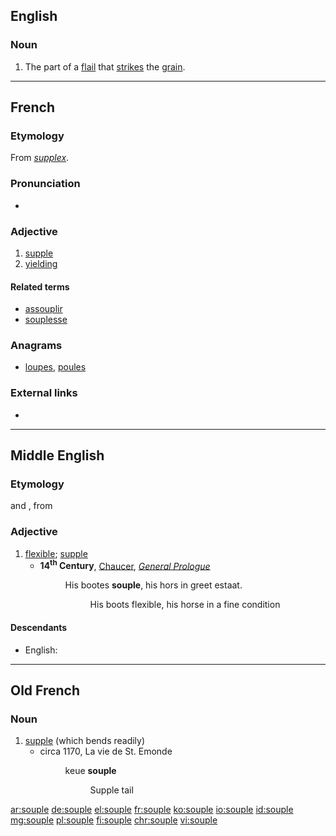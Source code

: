 ==English==

===Noun===
{{en-noun}}

# The part of a [[flail]] that [[strike]]s the [[grain]].
#: {{rfquotek|Knight}}

{{Webster 1913}}

----

==French==

===Etymology===
From {{etyl|la|fr}} ''[[supplex]]''.

===Pronunciation===
* {{audio|Fr-souple.ogg|Audio|lang=fr}}

===Adjective===
{{fr-adj|mf}}

# [[supple]]
# [[yielding]]

====Related terms====
* [[assouplir]]
* [[souplesse]]

===Anagrams===
* [[loupes#French|loupes]], [[poules#French|poules]]

===External links===
* {{R:TLFi}}

----

==Middle English==

===Etymology===
{{etyl|fro|enm}} {{m|fro|souple}} and {{etyl|xno|enm}} {{m|fro|souple}}, from {{etyl|la|enm}} {{m|la|supplex}}

===Adjective===
{{enm-adj}}

# [[flexible]]; [[supple]]
#* '''14<sup>th</sup> Century''', [[w:Geoffrey Chaucer|Chaucer]], ''[[s:The Canterbury Tales/General Prologue|General Prologue]]''
#*: His bootes '''souple''', his hors in greet estaat.
#*:: His boots flexible, his horse in a fine condition

====Descendants====
* English: {{l|en|supple}} {{qualifier|borrowed}}

----

==Old French==

===Noun===
{{head|fro|adjective|g=m|g2=f}}

# [[supple]] (which bends readily)
#* circa 1170, La vie de St. Emonde
#*: keue '''souple'''<!--from http://www.cnrtl.fr/etymologie/souple-->
#*:: Supple tail

[[ar:souple]]
[[de:souple]]
[[el:souple]]
[[fr:souple]]
[[ko:souple]]
[[io:souple]]
[[id:souple]]
[[mg:souple]]
[[pl:souple]]
[[fi:souple]]
[[chr:souple]]
[[vi:souple]]